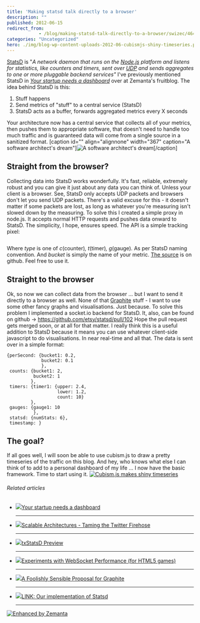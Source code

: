 ```yaml
---
title: 'Making statsd talk directly to a browser'
description: ""
published: 2012-06-15
redirect_from: 
            - /blog/making-statsd-talk-directly-to-a-browser/swizec/4649
categories: "Uncategorized"
hero: ./img/blog-wp-content-uploads-2012-06-cubismjs-shiny-timeseries.png
---
```

[StatsD](https://github.com/etsy/statsd) is &quot;_A network daemon that runs on the [Node.js](http://nodejs.org/) platform and listens for statistics, like counters and timers, sent over [UDP](http://en.wikipedia.org/wiki/User_Datagram_Protocol) and sends aggregates to one or more pluggable backend services&quot;_ I&#x27;ve previously mentioned StatsD in _[Your startup needs a dashboard](http://www.zemanta.com/fruitblog/your-startup-needs-a-dashboard/)_ over at Zemanta&#x27;s fruitblog. The idea behind StatsD is this:

1. Stuff happens
2. Send metrics of &quot;stuff&quot; to a central service (StatsD)
3. StatsD acts as a buffer, forwards aggregated metrics every X seconds

Your architecture now has a central service that collects all of your metrics, then pushes them to appropriate software, that doesn&#x27;t need to handle too much traffic and is guaranteed data will come from a single source in a sanitized format. \[caption id=&quot;&quot; align=&quot;alignnone&quot; width=&quot;367&quot; caption=&quot;A software architect&#x27;s dream&quot;]![A software architect&#x27;s dream](http://distilleryimage0.instagram.com/1d60c314b6de11e1a9f71231382044a1_7.jpg "A software architect&#x27;s dream")\[/caption]

## Straight from the browser?

Collecting data into StatsD works wonderfully. It&#x27;s fast, reliable, extremely robust and you can give it just about any data you can think of. Unless your client is a browser. See, StatsD only accepts UDP packets and browsers don&#x27;t let you send UDP packets. There&#x27;s a valid excuse for this - it doesn&#x27;t matter if some packets are lost, as long as whatever you&#x27;re measuring isn&#x27;t slowed down by the measuring. To solve this I created a simple proxy in node.js. It accepts normal HTTP requests and pushes data onward to StatsD. The simplicity, I hope, ensures speed. The API is a simple tracking pixel:

```

```

Where _type_ is one of _c_(counter)_, t_(timer)_, g_(gauge)_._ As per StatsD naming convention. And _bucket_ is simply the name of your metric. [The source](https://github.com/Swizec/personal-dashboard/blob/master/collectors/js_proxy/server.js) is on github. Feel free to use it.

## Straight to the browser

Ok, so now we can collect data from the browser ... but I want to send it directly to a browser as well. None of that [Graphite](http://graphite.wikidot.com/) stuff - I want to use some other fancy graphs and visualisations. Just because. To solve this problem I implemented a socket.io backend for StatsD. It, also, can be found on github -&gt; <https://github.com/etsy/statsd/pull/102> Hope the pull request gets merged soon, or at all for that matter. I really think this is a useful addition to StatsD because it means you can use whatever client-side javascript to do visualisations. In near real-time and all that. The data is sent over in a simple format:

```
{perSecond: {bucket1: 0.2,
             bucket2: 0.1
             },
 counts: {bucket1: 2,
          bucket2: 1
         },
 timers: {timer1: {upper: 2.4,
                   lower: 1.2,
                   count: 10}
         },
 gauges: {gauge1: 10
          },
 statsd: {numStats: 6},
 timestamp: }
```

## The goal?

If all goes well, I will soon be able to use cubism.js to draw a pretty timeseries of the traffic on this blog. And hey, who knows what else I can think of to add to a personal dashboard of my life ... I now have the basic framework. Time to start using it. [![Cubism.js makes shiny timeseries](./img/blog-wp-content-uploads-2012-06-cubismjs-shiny-timeseries.png "Cubism.js makes shiny timeseries")](http://square.github.com/cubism/)

###### Related articles

- [![](http://i.zemanta.com/92004102_80_80.jpg)](http://www.zemanta.com/fruitblog/your-startup-needs-a-dashboard/)[Your startup needs a dashboard](http://www.zemanta.com/fruitblog/your-startup-needs-a-dashboard/)

  * * *

- [![](http://i.zemanta.com/89469802_80_80.jpg)](http://www.slideshare.net/quipo/scalable-architectures-taming-the-twitter-firehose)[Scalable Architectures - Taming the Twitter Firehose](http://www.slideshare.net/quipo/scalable-architectures-taming-the-twitter-firehose)

  * * *

- [![](http://i.zemanta.com/noimg_18_80_80.jpg)](http://oubiwann.blogspot.com/2011/06/txstatsd-preview.html)[txStatsD Preview](http://oubiwann.blogspot.com/2011/06/txstatsd-preview.html)

  * * *

- [![](http://i.zemanta.com/noimg_03_80_80.jpg)](http://blog.artillerygames.com/2012/06/websocket-performance.html)[Experiments with WebSocket Performance (for HTML5 games)](http://blog.artillerygames.com/2012/06/websocket-performance.html)

  * * *

- [![](http://i.zemanta.com/noimg_17_80_80.jpg)](http://obfuscurity.com/2012/05/A-Foolishly-Sensible-Proposal-for-Graphite)[A Foolishly Sensible Proposal for Graphite](http://obfuscurity.com/2012/05/A-Foolishly-Sensible-Proposal-for-Graphite)

  * * *

- [![](http://i.zemanta.com/91655784_80_80.jpg)](http://37signals.com/svn/posts/3185-link-our-implementation-of-statsd)[LINK: Our implementation of Statsd](http://37signals.com/svn/posts/3185-link-our-implementation-of-statsd)

  * * *

[![Enhanced by Zemanta](http://img.zemanta.com/zemified_e.png?x-id=4eaa9d08-7860-4eca-9d2d-eb7b8dad4f21)](http://www.zemanta.com/?px "Enhanced by Zemanta")